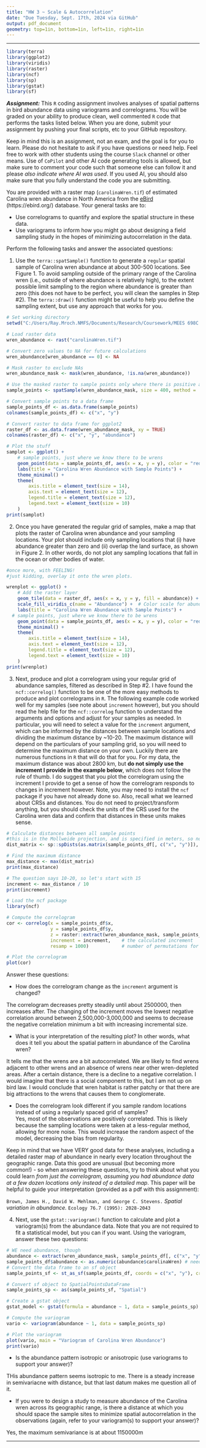 ```yaml
---
title: "HW 3 ~ Scale & Autocorrelation"
date: "Due Tuesday, Sept. 17th, 2024 via GitHub"
output: pdf_document
geometry: top=1in, bottom=1in, left=1in, right=1in
---
```


***  
```r
library(terra)   
library(ggplot2) 
library(viridis)
library(raster)
library(ncf)
library(sp)
library(gstat)
library(sf)
```

***Assignment:*** This `R` coding assignment involves analyses of spatial patterns in bird abundance data using variograms and correlograms. You will be graded on your ability to produce clean, well commented `R` code that performs the tasks listed below. When you are done, submit your assignment by pushing your final scripts, etc to your GitHub repository.
  
Keep in mind this is an assignment, not an exam, and the goal is for you to learn. Please do not hesitate to ask if you have questions or need help. Feel free to work with other students using the course `Slack` channel or other means. Use of `CoPilot` and other AI code generating tools is allowed, but make sure to comment your code such that someone else can follow it and please *also indicate where AI was used*. If you used AI, you should also make sure that you fully understand the code you are submitting. 

You are provided with a raster map (`carolinaWren.tif`) of estimated Carolina wren abundance in North America from the [eBird](https://ebird.org/) (https://ebird.org/) database. Your general tasks are to:  

* Use correlograms to quantify and explore the spatial structure in these data.  
* Use variograms to inform how you might go about designing a field sampling study in the hopes of minimizing autocorrelation in the data. 

Perform the following tasks and answer the associated questions:

1. Use the `terra::spatSample()` function to generate a `regular` spatial sample of Carolina wren abundance at about 300-500 locations. See Figure 1. To avoid sampling outside of the primary range of the Carolina wren (i.e., outside of where abundance is relatively high), to the extent possible limit sampling to the region where abundance is greater than zero (this does not have to be perfect, you will clean the samples in Step #2). The `terra::draw()` function might be useful to help you define the sampling extent, but use any approach that works for you.
```r

# Set working directory
setwd("C:/Users/Ray.Mroch.NMFS/Documents/Research/Coursework/MEES 698C Spatial Ecology/HW1/HW1")

# Load raster data
wren_abundance <- rast("carolinaWren.tif")

# Convert zero values to NA for future calculations
wren_abundance[wren_abundance == 0] <- NA

# Mask raster to exclude NAs
wren_abundance_mask <- mask(wren_abundance, !is.na(wren_abundance))

# Use the masked raster to sample points only where there is positive abundance
sample_points <- spatSample(wren_abundance_mask, size = 400, method = 'random', na.rm = TRUE, values = FALSE, xy = TRUE) #<- this goes against my inclinations and instincts as a statistician to use a systematic search such as this, but this is how I interpreted "regular"

# Convert sample points to a data frame
sample_points_df <- as.data.frame(sample_points)
colnames(sample_points_df) <- c("x", "y")

# Convert raster to data frame for ggplot2
raster_df <- as.data.frame(wren_abundance_mask, xy = TRUE)
colnames(raster_df) <- c("x", "y", "abundance")

# Plot the stuff
samplot <- ggplot() +
    # sample points, just where we know there to be wrens
    geom_point(data = sample_points_df, aes(x = x, y = y), color = "red", size = 2) +
    labs(title = "Carolina Wren Abundance with Sample Points") +
    theme_minimal() +
    theme(
        axis.title = element_text(size = 14),
        axis.text = element_text(size = 12),
        legend.title = element_text(size = 12),
        legend.text = element_text(size = 10)
    )
print(samplot)
```



2. Once you have generated the regular grid of samples, make a map that plots the raster of Carolina wren abundance and your sampling locations. Your plot should include only sampling locations that (i) have abundance greater than zero and (ii) overlap the land surface, as shown in Figure 2. In other words, do not plot any sampling locations that fall in the ocean or other bodies of water.
```r

#once more, with FEELING!
#just kidding, overlay it onto the wren plots.

wrenplot <- ggplot() +
    # Add the raster layer
    geom_tile(data = raster_df, aes(x = x, y = y, fill = abundance)) +
    scale_fill_viridis_c(name = "Abundance") +  # Color scale for abundance
    labs(title = "Carolina Wren Abundance with Sample Points") +
  # sample points, just where we know there to be wrens
    geom_point(data = sample_points_df, aes(x = x, y = y), color = "red", size = 2) +  
    theme_minimal() +
    theme(
        axis.title = element_text(size = 14),
        axis.text = element_text(size = 12),
        legend.title = element_text(size = 12),
        legend.text = element_text(size = 10)
    )
print(wrenplot)

```

3. Next, produce and plot a correlogram using your regular grid of abundance samples, filtered as described in Step #2. I have found the `ncf::correlog()` function to be one of the more easy methods to produce and plot correlograms in `R`. The following example code worked well for my samples (see note about `increment` however), but you should read the help file for the `ncf::correlog` function to understand the arguments and options and adjust for your samples as needed. In particular, you will need to select a value for the `increment` argument, which can be informed by the distances between sample locations and dividing the maximum distance by ~10-20. The maximum distance will depend on the particulars of your sampling grid, so you will need to determine the maximum distance on your own. Luckily there are numerous functions in `R` that will do that for you. For my data, the maximum distance was about 2800 km, but **do not simply use the increment I provide in the example below**, which does not follow the rule of thumb. I do suggest that you plot the correlogram using the increment I provide to get a sense of how the correlogram responds to changes in increment however. Note, you may need to install the `ncf` package if you have not already done so. Also, recall what we learned about CRSs and distances. You do not need to project/transform anything, but you should check the units of the CRS used for the Carolina wren data and confirm that distances in these units makes sense.   

```r
# Calculate distances between all sample points
#this is in the Mollweide projection, and is specified in meters, so no longlat
dist_matrix <- sp::spDists(as.matrix(sample_points_df[, c("x", "y")]), longlat = FALSE)

# Find the maximum distance
max_distance <- max(dist_matrix)
print(max_distance)

# The question says 10-20, so let's start with 15
increment <- max_distance / 10
print(increment)

# Load the ncf package
library(ncf)

# Compute the correlogram
cor <- correlog(x = sample_points_df$x,   
                y = sample_points_df$y,   
                z = raster::extract(wren_abundance_mask, sample_points_df),  
                increment = increment,    # the calculated increment
                resamp = 1000)            # number of permutations for the null model

# Plot the correlogram
plot(cor)
```

Answer these questions:  

* How does the correlogram change as the `increment` argument is changed?   

The correlogram decreases pretty steadily until about 2500000, then increases after. The changing of the increment moves the lowest negative correlation around between 2,500,000-3,000,000 and seems to decrease the negative correlation minimum a bit with increasing incremental size.

* What is your interpretation of the resulting plot? In other words, what does it tell you about the spatial pattern in abundance of the Carolina wren?  

It tells me that the wrens are a bit autocorrelated. We are likely to find wrens adjacent to other wrens and an absence of wrens near other wren-depleted areas. After a certain distance, there is a decline to a negative correlation. I would imagine that there is a social component to this, but I am not up on bird law. I would conclude that wren habitat is rather patchy or that there are big attractions to the wrens that causes them to conglomerate.

* Does the correlogram look different if you sample random locations instead of using a regularly spaced grid of samples?   
Yes, most of the observations are positively correlated. This is likely because the sampling locations were taken at a less-regular method, allowing for more noise. This would increase the random aspect of the model, decreasing the bias from regularity.

Keep in mind that we have VERY good data for these analyses, including a detailed raster map of abundance in nearly every location throughout the geographic range. Data this good are unusual (but becoming more common!) - so when answering these questions, try to think about what you could learn *from just the correlogram, assuming you had abundance data at a few dozen locations only instead of a detailed map*. This paper will be helpful to guide your interpretation (provided as a pdf with this assignment):  

`Brown, James H., David W. Mehlman, and George C. Stevens.` *Spatial variation in abundance.* `Ecology 76.7 (1995): 2028-2043`  

4. Next, use the `gstat::variogram()` function to calculate and plot a variogram(s) from the abundance data. Note that you are not required to fit a statistical model, but you can if you want. Using the variogram, answer these two questions:
```r
# WE need abundance, though
abundance <- extract(wren_abundance_mask, sample_points_df[, c("x", "y")])#pull out abundance
sample_points_df$abundance <- as.numeric(abundance$carolinaWren) # needs to be numeric
# Convert the data frame to an sf object
sample_points_sf <- st_as_sf(sample_points_df, coords = c("x", "y"), crs = crs(wren_abundance_mask))

# Convert sf object to SpatialPointsDataFrame
sample_points_sp <- as(sample_points_sf, "Spatial")

# Create a gstat object
gstat_model <- gstat(formula = abundance ~ 1, data = sample_points_sp)

# Compute the variogram
vario <- variogram(abundance ~ 1, data = sample_points_sp)

# Plot the variogram
plot(vario, main = "Variogram of Carolina Wren Abundance")
print(vario)
```

* Is the abundance pattern isotropic or anisotropic (use variograms to support your answer)?  

THis abundance pattern seems isotropic to me. There is a steady increase in semivariacne with distance, but that last datum makes me question all of it.

* If you were to design a study to measure abundance of the Carolina wren across its geographic range, is there a distance at which you should space the sample sites to minimize spatial autocorrelation in the observations (again, refer to your variogram(s) to support your answer)?

Yes, the maximum semivariance is at about 1150000m

*** 